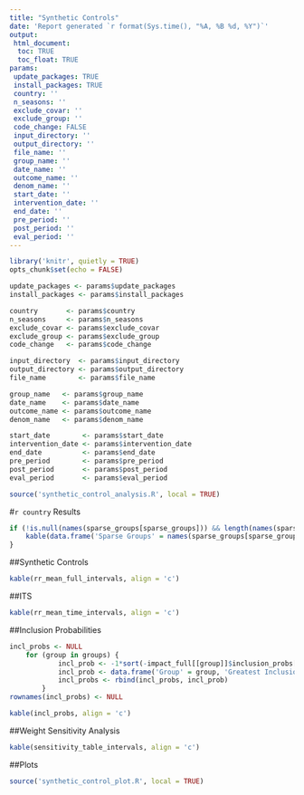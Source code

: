 ```yaml
---
title: "Synthetic Controls"
date: 'Report generated `r format(Sys.time(), "%A, %B %d, %Y")`'
output:
 html_document:
  toc: TRUE
  toc_float: TRUE
params:
 update_packages: TRUE
 install_packages: TRUE
 country: ''
 n_seasons: ''
 exclude_covar: ''
 exclude_group: ''
 code_change: FALSE
 input_directory: ''
 output_directory: ''
 file_name: ''
 group_name: ''
 date_name: ''
 outcome_name: ''
 denom_name: ''
 start_date: ''
 intervention_date: ''
 end_date: ''
 pre_period: ''
 post_period: ''
 eval_period: ''
---
```


```r
library('knitr', quietly = TRUE)
opts_chunk$set(echo = FALSE)
```

```r
update_packages <- params$update_packages
install_packages <- params$install_packages

country       <- params$country
n_seasons     <- params$n_seasons
exclude_covar <- params$exclude_covar
exclude_group <- params$exclude_group
code_change   <- params$code_change

input_directory  <- params$input_directory
output_directory <- params$output_directory
file_name        <- params$file_name

group_name   <- params$group_name
date_name    <- params$date_name
outcome_name <- params$outcome_name
denom_name   <- params$denom_name

start_date        <- params$start_date
intervention_date <- params$intervention_date
end_date          <- params$end_date
pre_period        <- params$pre_period
post_period       <- params$post_period
eval_period       <- params$eval_period
```

```r
source('synthetic_control_analysis.R', local = TRUE)
```

#`r country` Results

```r
if (!is.null(names(sparse_groups[sparse_groups])) && length(names(sparse_groups[sparse_groups])) != 0) {
	kable(data.frame('Sparse Groups' = names(sparse_groups[sparse_groups]), check.names = FALSE), align = 'c')
}
```

##Synthetic Controls
```r
kable(rr_mean_full_intervals, align = 'c')
```

##ITS
```r
kable(rr_mean_time_intervals, align = 'c')
```

##Inclusion Probabilities
```r
incl_probs <- NULL
	for (group in groups) {
			incl_prob <- -1*sort(-impact_full[[group]]$inclusion_probs[-c(1:n_seasons)])[1:3]
			incl_prob <- data.frame('Group' = group, 'Greatest Inclusion Variable' = names(incl_prob)[1], 'Greatest Inclusion Probability' = incl_prob[1], 'Second Greatest Inclusion Variable' = names(incl_prob)[2], 'Second Greatest Inclusion Probability' = incl_prob[2], 'Third Greatest Inclusion Variable' = names(incl_prob)[3], 'Third Greatest Inclusion Probability' = incl_prob[3], check.names = FALSE)
			incl_probs <- rbind(incl_probs, incl_prob)
		}
rownames(incl_probs) <- NULL
```

```r
kable(incl_probs, align = 'c')
```

##Weight Sensitivity Analysis
```r
kable(sensitivity_table_intervals, align = 'c')
```


##Plots
```r
source('synthetic_control_plot.R', local = TRUE)
```